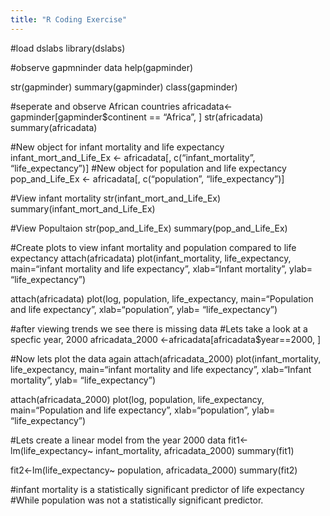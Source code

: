 ```yaml
---
title: "R Coding Exercise"
---
```

#load dslabs
library(dslabs)

#observe gapmninder data
help(gapminder)

str(gapminder)
summary(gapminder)
class(gapminder)

#seperate and observe African countries
africadata<- gapminder[gapminder$continent == "Africa", ]
str(africadata)
summary(africadata)

#New object for infant mortality and life expectancy
infant_mort_and_Life_Ex <- africadata[, c("infant_mortality", "life_expectancy")]
#New object for population and life expectancy
pop_and_Life_Ex <- africadata[, c("population", "life_expectancy")]

#View infant mortality
str(infant_mort_and_Life_Ex)
summary(infant_mort_and_Life_Ex)

#View Popultaion
str(pop_and_Life_Ex)
summary(pop_and_Life_Ex)



#Create plots to view infant mortality and population compared to life expectancy
attach(africadata)
plot(infant_mortality, life_expectancy, main="infant mortality and life expectancy", xlab="Infant mortality", ylab= "life_expectancy")

attach(africadata)
plot(log, population, life_expectancy, main="Population and life expectancy", xlab="population", ylab= "life_expectancy")

#after viewing trends we see there is missing data
#Lets take a look at a specfic year, 2000
africadata_2000 <-africadata[africadata$year==2000, ]

#Now lets plot the data again
attach(africadata_2000)
plot(infant_mortality, life_expectancy, main="infant mortality and life expectancy", xlab="Infant mortality", ylab= "life_expectancy")

attach(africadata_2000)
plot(log, population, life_expectancy, main="Population and life expectancy", xlab="population", ylab= "life_expectancy")

#Lets create a linear model from the year 2000 data
fit1<-lm(life_expectancy~ infant_mortality, africadata_2000)
summary(fit1)

fit2<-lm(life_expectancy~ population, africadata_2000)
summary(fit2)

#infant mortality is a statistically significant predictor of life expectancy 
#While population was not a statistically significant predictor.
